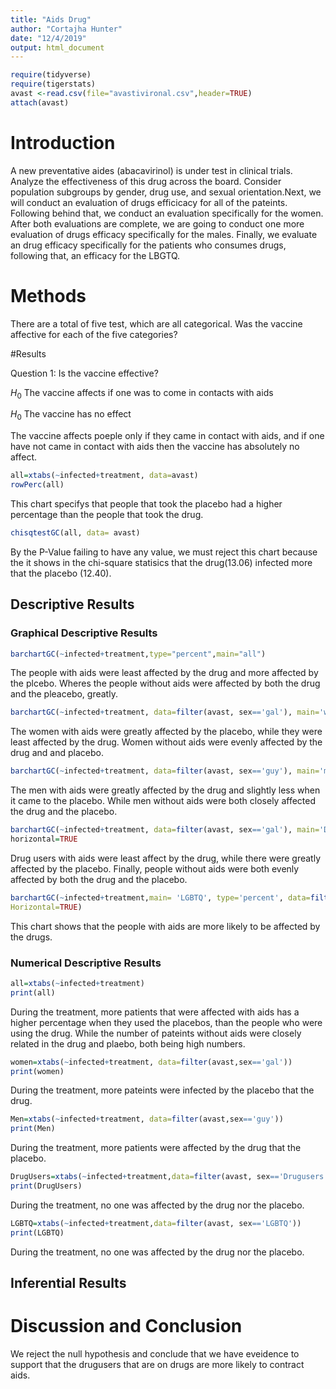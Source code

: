 ---
title: "Aids Drug"
author: "Cortajha Hunter"
date: "12/4/2019"
output: html_document
---

```{r include=FALSE,echo=FALSE}
require(tidyverse)
require(tigerstats)
avast <-read.csv(file="avastivironal.csv",header=TRUE)
attach(avast)
```

# Introduction

<!--In this section you explain what you are trying to show.  Where did the data come from?  What is the research or other question you are trying to answer?.  If you skimp in this section expect to be marked down in your grade. Paint a picture of the project a couple of paragraphs is expected!-->

A new  preventative aides (abacavirinol) is under test in clinical trials. Analyze the effectiveness of this drug across the board. Consider population subgroups by gender, drug use, and sexual orientation.Next, we will conduct an evaluation of drugs efficicacy for all of the pateints. Following behind that, we conduct an evaluation specifically for the women. After both evaluations are complete, we are going to conduct one more evaluation of drugs efficacy specifically for the males. Finally, we evaluate an drug efficacy specifically for the patients who consumes drugs, following that, an efficacy for the LBGTQ.

# Methods

<!--Decide on your methods:  use "variable analysis" or other appropriate descriptors.  Make sure to choose at least one graphical method and at least one numerical method. Discuss what data manipulations may be needed for example subsetting or other binning procedures and what sort of graphical displays and inferential tools will be used!--> 

There are a total of five test, which are all categorical. Was the vaccine affective for each of the five categories?

#Results

<!--Divide this section into two sub-sections:  One for your descriptive  results and one for your inferential results.!-->

Question 1: Is the vaccine effective?

$H_0$ The vaccine affects if one was to come in contacts with aids

$H_0$ The vaccine has no effect

The vaccine affects poeple only if they came in contact with aids, and if one have not came in contact with aids then the vaccine has absolutely no affect. 

```{r}
all=xtabs(~infected+treatment, data=avast)
rowPerc(all)
```

This chart specifys that people that took the placebo had a higher percentage than the people that took the drug.  

```{r}
chisqtestGC(all, data= avast)
```

By the P-Value failing to have any value, we must reject this chart because the it shows in the chi-square statisics that the drug(13.06) infected more that the placebo (12.40).

## Descriptive Results

### Graphical Descriptive Results

<!--Graphical results here.  Make sure to show your code.  Provide appropriate labels for axes, giving units if possible, and provide a good title for the graph, too.  Use the graphical results to describe the patterns if any that exist in the data as focused toward the research question. Bottom line is to explain the features of the graph that are relevant to conforming or departing to what is expected by your null hypothesis !-->

```{r}
barchartGC(~infected+treatment,type="percent",main="all")
```
The people with aids were least affected by the drug and more affected by the plcebo. Wheres the people without aids were affected by both the drug and the pleacebo, greatly. 

```{r}
barchartGC(~infected+treatment, data=filter(avast, sex=='gal'), main='women only', type='percent')
```
The women with aids were greatly affected by the placebo, while they were least affected by the drug. Women without aids were evenly affected by the drug and and placebo. 

```{r}
barchartGC(~infected+treatment, data=filter(avast, sex=='guy'), main='men only', type='percent')
```
The men with aids were greatly affected by the drug and slightly less when it came to the placebo. While men without aids were both closely affected the drug and the placebo. 

```{r}
barchartGC(~infected+treatment, data=filter(avast, sex=='gal'), main='DrugUsers', type='percent')
horizontal=TRUE
```
Drug users with aids were least affect by the drug, while there were greatly affected by the placebo. Finally, people without aids were both evenly affected by both the drug and the placebo. 

```{r}
barchartGC(~infected+treatment,main= 'LGBTQ', type='percent', data=filter(avast, LGBTQ=='gay'),
Horizontal=TRUE)
```
This chart shows that the people with aids are more likely to be affected by the drugs. 

### Numerical Descriptive Results

<!--Numerical results go here. Use the numerical results to describe the patterns if any that exist in the data as focused toward the research question!-->

```{r}
all=xtabs(~infected+treatment)
print(all)
```
During the treatment, more patients that were affected with aids has a higher percentage when they used the placebos, than the people who were using the drug. While the number of pateints without aids were closely related in the drug and plaebo, both being high numbers.  


```{r}
women=xtabs(~infected+treatment, data=filter(avast,sex=='gal'))
print(women)
```
During the treatment, more pateints were infected by the placebo that the drug. 

```{r}
Men=xtabs(~infected+treatment, data=filter(avast,sex=='guy'))
print(Men)
```
During the treatment, more patients were affected by the drug that the placebo. 

```{r}
DrugUsers=xtabs(~infected+treatment,data=filter(avast, sex=='Drugusers'))
print(DrugUsers)
```
During the treatment, no one was affected by the drug nor the placebo. 

```{r}
LGBTQ=xtabs(~infected+treatment,data=filter(avast, sex=='LGBTQ'))
print(LGBTQ)
```
During the treatment, no one was affected by the drug nor the placebo.

## Inferential Results

<!--State hypothesis clearly.  Make sure your discussion of the inferential test covers all the aspects that the test output produces, such as test statistic, p-value etc.  Make a decision about the null hypothesis, explain the assumptions on which the selected test/procedure was based, and why the chosen procedure satisfys the assumptions and is appropriate to answer the research question!-->


# Discussion and Conclusion

<!--Discussion and conclusion here.  If you found a relationship be sure to consider whether the relationship occurs because one of the variavbles causes the other, or whether they perhasps are related for some other reason.  Watch the chapter 6 videos from the GeorgeTown videos collection.!-->

  We reject the null hypothesis and conclude that we have eveidence to support that the drugusers that are on drugs are more likely to contract aids. 